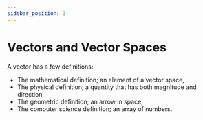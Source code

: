 ```yaml
---
sidebar_position: 3
---
```


# Vectors and Vector Spaces

A vector has a few definitions:

- The mathematical definition; an element of a vector space,
- The physical definition; a quantity that has both magnitude and direction,
- The geometric definition; an arrow in space,
- The computer science definition; an array of numbers.


